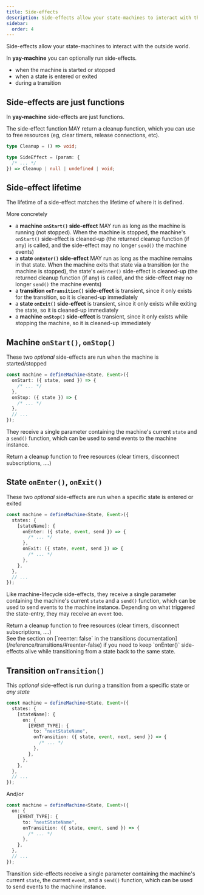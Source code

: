 ```yaml
---
title: Side-effects
description: Side-effects allow your state-machines to interact with the outside world, like making API requests, calling user-provided callbacks, or async behavior
sidebar:
  order: 4
---
```


Side-effects allow your state-machines to interact with the outside world.

In **yay-machine** you can optionally run side-effects.

- when the machine is started or stopped
- when a state is entered or exited
- during a transition

## Side-effects are just functions

In **yay-machine** side-effects are just functions.

The side-effect function MAY return a cleanup function, which you can use to free resources (eg, clear timers, release connections, etc).

```typescript
type Cleanup = () => void;

type SideEffect = (param: {
  /* ... */
}) => Cleanup | null | undefined | void;
```

## Side-effect lifetime

The lifetime of a side-effect matches the lifetime of where it is defined.

More concretely

- a **machine `onStart()` side-effect** MAY run as long as the machine is running (not stopped). When the machine is stopped, the machine's `onStart()` side-effect is cleaned-up (the returned cleanup function (if any) is called, and the side-effect may no longer `send()` the machine events)
- a **state `onEnter()` side-effect** MAY run as long as the machine remains in that state. When the machine exits that state via a transition (or the machine is stopped), the state's `onEnter()` side-effect is cleaned-up (the returned cleanup function (if any) is called, and the side-effect may no longer `send()` the machine events)
- a **transition `onTransition()` side-effect** is transient, since it only exists for the transition, so it is cleaned-up immediately
- a **state `onExit()` side-effect** is transient, since it only exists while exiting the state, so it is cleaned-up immediately
- a **machine `onStop()` side-effect** is transient, since it only exists while stopping the machine, so it is cleaned-up immediately

## Machine `onStart()`, `onStop()`

These two _optional_ side-effects are run when the machine is started/stopped

```typescript {2,3}
const machine = defineMachine<State, Event>({
  onStart: ({ state, send }) => {
    /* ... */
  },
  onStop: ({ state }) => {
    /* ... */
  },
  // ...
});
```

They receive a single parameter containing the machine's current `state` and a `send()` function, which can be used to send events to the machine instance.


<Aside type="tip">
  Return a cleanup function to free resources (clear timers, disconnect
  subscriptions, ....)
</Aside>

## State `onEnter()`, `onExit()`

These two _optional_ side-effects are run when a specific state is entered or exited

```typescript {4-9}
const machine = defineMachine<State, Event>({
  states: {
    [stateName]: {
      onEnter: ({ state, event, send }) => {
        /* ... */
      },
      onExit: ({ state, event, send }) => {
        /* ... */
      },
    },
  },
  // ...
});
```

Like machine-lifecycle side-effects, they receive a single parameter containing the machine's current `state` and a `send()` function, which can be used to send events to the machine instance. Depending on what triggered the state-entry, they may receive an `event` too.

<Aside type="tip">
  Return a cleanup function to free resources (clear timers, disconnect
  subscriptions, ....)
</Aside>

<Aside type="tip">
  See the section on [`reenter: false` in the transitions
  documentation](/reference/transitions/#reenter-false) if you need to keep
  `onEnter()` side-effects alive while transitioning from a state back to the
  same state.
</Aside>

## Transition `onTransition()`

This _optional_ side-effect is run during a transition from a specific state or _any state_

```typescript {7-9}
const machine = defineMachine<State, Event>({
  states: {
    [stateName]: {
      on: {
        [EVENT_TYPE]: {
          to: "nextStateName",
          onTransition: ({ state, event, next, send }) => {
            /* ... */
          },
        },
      },
    },
  },
  // ...
});
```

And/or

```typescript {5-7}
const machine = defineMachine<State, Event>({
  on: {
    [EVENT_TYPE]: {
      to: "nextStateName",
      onTransition: ({ state, event, send }) => {
        /* ... */
      },
    },
  },
  // ...
});
```

Transition side-effects receive a single parameter containing the machine's current `state`, the current `event`, and a `send()` function, which can be used to send events to the machine instance.
